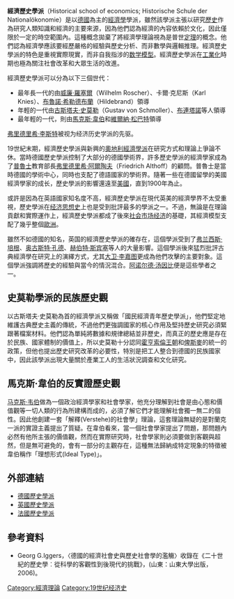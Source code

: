 '''經濟歷史學派'''（Historical school of economics; Historische Schule der Nationalökonomie）是以[[德國|德國]]為主的[[經濟學|經濟學]]學派，雖然該學派主張以研究[[歷史|歷史]]作為研究人類知識和經濟的主要來源，因為他們認為經濟的內容依賴於文化，因此僅限於一定的時空範圍內。這種概念拋棄了將經濟學理論視為是普世[[定理|定理]]的概念。他們認為經濟學應該要經歷嚴格的經驗與歷史分析、而非數學與邏輯推理。經濟歷史學派的特色是重視實際現實，而非自我指涉的[[数学模型|数学模型]]。經濟歷史學派在[[工業化|工業化]]時期也極為關注社會改革和大眾生活的改進。

經濟歷史學派可以分為以下三個世代：
* 最年長一代的由[[威廉·羅塞爾|威廉·羅塞爾]]（Wilhelm Roscher）、卡爾·克尼斯（Karl Knies）、[[布魯諾·希勒德布蘭|布魯諾·希勒德布蘭]]（Hildebrand）領導
* 年輕的一代由[[古斯塔夫·史莫勒|古斯塔夫·史莫勒]]（Gustav von Schmoller）、[[布連塔諾|布連塔諾]]等人領導
* 最年輕的一代，則由[[馬克斯·韋伯|馬克斯·韋伯]]和[[維爾納·松巴特|維爾納·松巴特]]領導
[[弗里德里希·李斯特|弗里德里希·李斯特]]被视为经济历史学派的先驱。

19世紀末期，經濟歷史學派與新興的[[奧地利經濟學派|奧地利經濟學派]]在研究方式和理論上爭論不休。當時德國歷史學派控制了大部分的德國學術界，許多歷史學派的經濟學家成為了[[普魯士|普魯士]]教育部長[[弗里德里希·阿爾陶夫|弗里德里希·阿爾陶夫]]（Friedrich Althoff）的顧問。普魯士是當時德國的學術中心，同時也支配了德語國家的學術界。隨著一些在德國留學的美國經濟學家的成长，歷史學派的影響還遠至[[美國|美國]]，直到1900年為止。

或許是因為在英語國家知名度不高，經濟歷史學派在現代英美的經濟學界不太受重視，歷史學派在[[经济思想史|经济思想史]]上也是受到批評最多的學派之一。不過，無論是在理論貢獻和實際運作上，經濟歷史學派都成了後來[[社会市场经济|社会市场经济]]的基礎，其經濟模型支配了幾乎整個[[歐洲|歐洲]]。

雖然不如德國的知名，英国的經濟歷史學派的確存在，這個學派受到了[[弗兰西斯·培根|弗兰西斯·培根]]、[[奥古斯特·孔德|奥古斯特·孔德]]、[[赫伯特·斯宾塞|赫伯特·斯宾塞]]等人的大量影響。這個學派後來猛烈批評古典經濟學在研究上的演繹方式，尤其[[大卫·李嘉图|大卫·李嘉图]]更成為他們攻擊的主要對象。這個學派強調將歷史的經驗與當今的情況混合。[[阿诺尔德·汤因比|阿诺尔德·汤因比]]便是這些學者之一。

== 史莫勒學派的民族歷史觀 ==
以古斯塔夫‧史莫勒為首的經濟學派又稱做「國民經濟青年歷史學派」，他們堅定地維護古典歷史主義的傳統，不過他們更強調國家的核心作用及堅持歷史研究必須緊跟著檔案材料。他們認為單純將數據和規律總結並非歷史，而真正的歷史應是存在於民族、國家體制的價值上，所以史莫勒十分認同[[霍亨索倫王朝|霍亨索倫王朝]]和[[俾斯麥|俾斯麥]]的統一的政策，但他也提出歷史研究改革的必要性，特別是把工人整合到德國的民族國家中，因此該學派出現大量關於產業工人的生活狀況調查和文化研究。

== 馬克斯·韋伯的反實證歷史觀 ==
[[马克斯·韦伯|马克斯·韦伯]]做為一個政治經濟學家和社會學家，他充分理解到社會是由心態和價值觀等一切人類的行為所建構而成的，必須了解它們才能理解社會獨一無二的個性。因此他創建一套「解釋(Verstehe)的社會學」理論，這套理論無疑的是對蘭克一派的實證主義提出了質疑。在韋伯看來，當一個社會學家提出了問題，那問題內必然有他所主張的價值觀，然而在實際研究時，社會學家則必須要做到客觀與超然，但是無可避免的，會有一部分的主觀存在，這種無法歸納成特定現象的特徵被韋伯稱作「理想形式(Ideal Type)」。

== 外部連結 ==

* [https://web.archive.org/web/20061205204018/http://cepa.newschool.edu/het/schools/historic.htm 德國歷史學派]
* [https://web.archive.org/web/20090417022659/http://cepa.newschool.edu/het/schools/enghist.htm 英國歷史學派]
* [https://web.archive.org/web/20070203181402/http://cepa.newschool.edu/het/schools/frenchist.htm 法國歷史學派]
== 參考資料 ==
* Georg G.Iggers，〈德國的經濟社會史與歷史社會學的濫觴〉收錄在《二十世紀的歷史學︰從科學的客觀性到後現代的挑戰》，(山東：山東大學出版，2006)。
{{经济思想史}}

{{Authority control}}
[[Category:經濟理論|Category:經濟理論]]
[[Category:19世纪经济史|Category:19世纪经济史]]
